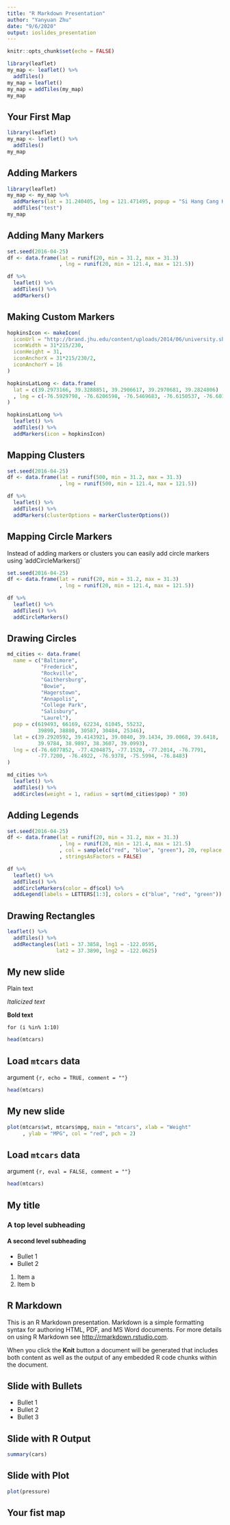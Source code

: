 ```yaml
---
title: "R Markdown Presentation"
author: "Yanyuan Zhu"
date: "9/6/2020"
output: ioslides_presentation
---
```


```r
knitr::opts_chunk$set(echo = FALSE)
```


```r
library(leaflet)
my_map <- leaflet() %>%
  addTiles()
my_map = leaflet()
my_map = addTiles(my_map)
my_map
```

## Your First Map
```r
library(leaflet)
my_map <- leaflet() %>%
  addTiles()
my_map
```

## Adding Markers
```r
library(leaflet)
my_map <- my_map %>%
  addMarkers(lat = 31.240405, lng = 121.471495, popup = "Si Hang Cang Ku") %>%
  addTiles("test")
my_map
```

## Adding Many Markers
```r
set.seed(2016-04-25)
df <- data.frame(lat = runif(20, min = 31.2, max = 31.3)
                 , lng = runif(20, min = 121.4, max = 121.5))

df %>%
  leaflet() %>%
  addTiles() %>%
  addMarkers()
```

## Making Custom Markers
```r
hopkinsIcon <- makeIcon(
  iconUrl = "http://brand.jhu.edu/content/uploads/2014/06/university.shield.small_.blue_.png",
  iconWidth = 31*215/230,
  iconHeight = 31,
  iconAnchorX = 31*215/230/2,
  iconAnchorY = 16
)

hopkinsLatLong <- data.frame(
  lat = c(39.2973166, 39.3288851, 39.2906617, 39.2970681, 39.2824806)
  , lng = c(-76.5929798, -76.6206598, -76.5469683, -76.6150537, -76.6016766)
)

hopkinsLatLong %>%
  leaflet() %>%
  addTiles() %>%
  addMarkers(icon = hopkinsIcon)
```

## Mapping Clusters
```r
set.seed(2016-04-25)
df <- data.frame(lat = runif(500, min = 31.2, max = 31.3)
                 , lng = runif(500, min = 121.4, max = 121.5))

df %>%
  leaflet() %>%
  addTiles() %>%
  addMarkers(clusterOptions = markerClusterOptions())
```


## Mapping Circle Markers
Instead of adding markers or clusters you can easily add circle markers using 'addCircleMarkers()`
```r
set.seed(2016-04-25)
df <- data.frame(lat = runif(20, min = 31.2, max = 31.3)
                 , lng = runif(20, min = 121.4, max = 121.5))

df %>%
  leaflet() %>%
  addTiles() %>%
  addCircleMarkers()
```
## Drawing Circles
```r
md_cities <- data.frame(
  name = c("Baltimore", 
           "Frederick", 
           "Rockville", 
           "Gaithersburg", 
           "Bowie", 
           "Hagerstown", 
           "Annapolis", 
           "College Park",
           "Salisbury",
           "Laurel"),
  pop = c(619493, 66169, 62234, 61045, 55232,
          39890, 38880, 30587, 30484, 25346),
  lat = c(39.2920592, 39.4143921, 39.0840, 39.1434, 39.0068, 39.6418,
          39.9784, 38.9897, 38.3607, 39.0993),
  lng = c(-76.6077852, -77.4204875, -77.1528, -77.2014, -76.7791,
          -77.7200, -76.4922, -76.9378, -75.5994, -76.8483)
)

md_cities %>%
  leaflet() %>%
  addTiles() %>%
  addCircles(weight = 1, radius = sqrt(md_cities$pop) * 30)
```


## Adding Legends

```r
set.seed(2016-04-25)
df <- data.frame(lat = runif(20, min = 31.2, max = 31.3)
                 , lng = runif(20, min = 121.4, max = 121.5)
                 , col = sample(c("red", "blue", "green"), 20, replace = TRUE)
                 , stringsAsFactors = FALSE)

df %>%
  leaflet() %>%
  addTiles() %>%
  addCircleMarkers(color = df$col) %>%
  addLegend(labels = LETTERS[1:3], colors = c("blue", "red", "green"))
```

## Drawing Rectangles

```r
leaflet() %>%
  addTiles() %>%
  addRectangles(lat1 = 37.3858, lng1 = -122.0595, 
                lat2 = 37.3890, lng2 = -122.0625)
```



## My new slide

Plain text

*Italicized text*

**Bold text**

`for (i %in% 1:10)`

```r
head(mtcars)
```

## Load `mtcars` data
argument `{r, echo = TRUE, comment = ""}`

```r
head(mtcars)
```

## My new slide

```r
plot(mtcars$wt, mtcars$mpg, main = "mtcars", xlab = "Weight"
     , ylab = "MPG", col = "red", pch = 2)
```


## Load `mtcars` data

argument `{r, eval = FALSE, comment = ""}`

```r
head(mtcars)
```


## My title 

### A top level subheading

#### A second level subheading

- Bullet 1
- Bullet 2

1. Item a
2. Item b

## R Markdown

This is an R Markdown presentation. Markdown is a simple formatting syntax for authoring HTML, PDF, and MS Word documents. For more details on using R Markdown see <http://rmarkdown.rstudio.com>.

When you click the **Knit** button a document will be generated that includes both content as well as the output of any embedded R code chunks within the document.

## Slide with Bullets

- Bullet 1
- Bullet 2
- Bullet 3

## Slide with R Output

```r
summary(cars)
```

## Slide with Plot

```r
plot(pressure)
```

## Your fist map

